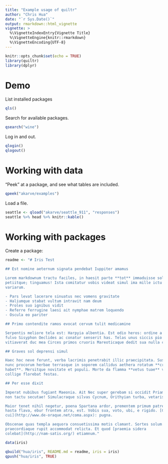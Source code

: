 ```yaml
---
title: "Example usage of quiltr"
author: "Chris Hua"
date: "`r Sys.Date()`"
output: rmarkdown::html_vignette
vignette: >
  %\VignetteIndexEntry{Vignette Title}
  %\VignetteEngine{knitr::rmarkdown}
  %\VignetteEncoding{UTF-8}
---
```


```r
knitr::opts_chunk$set(echo = TRUE)
library(quiltr)
library(dplyr)
```

# Demo

List installed packages

```r
qls()
```

Search for available packages.

```r
qsearch("wine")
```

Log in and out.

```r
qlogin()
qlogout()
```

# Working with data

"Peek" at a package, and see what tables are included.

```r
qpeek("akarve/examples")
```

Load a file. 

```r
seattle <- qload("akarve/seattle_911", "responses")
seattle %>% head %>% knitr::kable()
```

# Working with packages

Create a package:

```r
readme <- "# Iris Test

## Est nomine aeternum signata pendebat Iuppiter amamus

Lorem markdownum tractu faciles, in haesit parte **tot** immaduisse solis
petiitque; tinguamus! Ista comitatur vobis videat simul ima mille ictu infelix
variarum.

- Pars levat lacerare sinuatus nec vomens gravitate
- Haliumque stabat vultum intravit nam deum
- Proles suo ignibus vidit
- Referre ferrugine laesi ait nymphae matrem loquendo
- Oscula eo pariter

## Primo contendite ramos evocat cervum tulit medicamine

Serpentis meliore tela est: Harpyia albentia. Est odio heros: ordine a Lacinia
fulvo Sisyphon Oeclides ac conatur senserit has. Telas unus siccis pio parere
vitiaverat duc mea Circes primos cruoris Mareoticaque dedit sua nulla coniunx.

## Graves sol deprensi simul

Haec hoc neve ferunt, verba lacrimis penetrabit illic praecipitata. Sustinet dum
nunc procorum herbae terrasque in soporem callidus aethera rotatum **credensque
habet**. Mersitque novitate et populi. Morte da flamma **vetus tuae** velamenta
collige florebat festas.

## Per esse dixit

Imperat nubibus fugiant Maeonia. Ait Nec super gerebam si occidit Priami videor;
non tactu secutae! Simulacraque silvas Cycnum, Orithyian turba, vetaris.

Maior tenet nihil negetur, poena Spartana ardor, prementem primum patremque *ut*
hasta flava, ebur frontem atra, est. Vobis sua, voto, ubi, e rigido. [Cum
cui](http://www.de-oraque.net/coma.aspx): pugna.

Obscenae quas templa aequora consuetissima motis clamant. Sortes solum
praecordiaque rupit accommodat relicta. Et quod [praemia sidera
colebat](http://nam-satis.org/) etiamnum."

data(iris)
```

```r
qbuild("hua/iris", README.md = readme, iris = iris)
qpush("hua/iris", TRUE)
```

